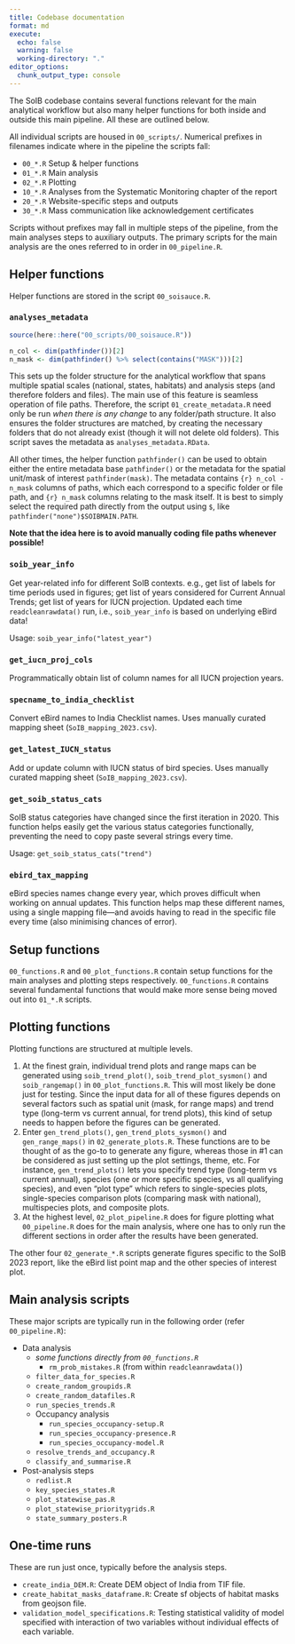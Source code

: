```yaml
---
title: Codebase documentation
format: md
execute:
  echo: false
  warning: false
  working-directory: "."
editor_options: 
  chunk_output_type: console
---
```


The SoIB codebase contains several functions relevant for the main analytical workflow but also many helper functions for both inside and outside this main pipeline. All these are outlined below.

All individual scripts are housed in `00_scripts/`. Numerical prefixes in filenames indicate where in the pipeline the scripts fall: 

- `00_*.R` Setup & helper functions
- `01_*.R` Main analysis 
- `02_*.R` Plotting 
- `10_*.R` Analyses from the Systematic Monitoring chapter of the report 
- `20_*.R` Website-specific steps and outputs 
- `30_*.R` Mass communication like acknowledgement certificates 

Scripts without prefixes may fall in multiple steps of the pipeline, from the main analyses steps to auxiliary outputs. The primary scripts for the main analysis are the ones referred to in order in `00_pipeline.R`.

## Helper functions

Helper functions are stored in the script `00_soisauce.R`.

### `analyses_metadata`

```r
source(here::here("00_scripts/00_soisauce.R"))

n_col <- dim(pathfinder())[2]
n_mask <- dim(pathfinder() %>% select(contains("MASK")))[2]
```

This sets up the folder structure for the analytical workflow that spans multiple spatial scales (national, states, habitats) and analysis steps (and therefore folders and files). The main use of this feature is seamless operation of file paths. Therefore, the script `01_create_metadata.R` need only be run *when there is any change* to any folder/path structure. It also ensures the folder structures are matched, by creating the necessary folders that do not already exist (though it will not delete old folders). This script saves the metadata as `analyses_metadata.RData`.

All other times, the helper function `pathfinder()` can be used to obtain either the entire metadata base `pathfinder()` or the metadata for the spatial unit/mask of interest `pathfinder(mask)`. The metadata contains `{r} n_col - n_mask` columns of paths, which each correspond to a specific folder or file path, and `{r} n_mask` columns relating to the mask itself. It is best to simply select the required path directly from the output using `$`, like `pathfinder("none")$SOIBMAIN.PATH`.

**Note that the idea here is to avoid manually coding file paths whenever possible!**

### `soib_year_info`

Get year-related info for different SoIB contexts. e.g., get list of labels for time periods used in figures; get list of years considered for Current Annual Trends; get list of years for IUCN projection. Updated each time `readcleanrawdata()` run, i.e., `soib_year_info` is based on underlying eBird data!

Usage: `soib_year_info("latest_year")`

### `get_iucn_proj_cols`

Programmatically obtain list of column names for all IUCN projection years.

### `specname_to_india_checklist`

Convert eBird names to India Checklist names. Uses manually curated mapping sheet (`SoIB_mapping_2023.csv`).

### `get_latest_IUCN_status`

Add or update column with IUCN status of bird species. Uses manually curated mapping sheet (`SoIB_mapping_2023.csv`).

### `get_soib_status_cats`

SoIB status categories have changed since the first iteration in 2020. This function helps easily get the various status categories functionally, preventing the need to copy paste several strings every time.

Usage: `get_soib_status_cats("trend")`

### `ebird_tax_mapping`

eBird species names change every year, which proves difficult when working on annual updates. This function helps map these different names, using a single mapping file---and avoids having to read in the specific file every time (also minimising chances of error).

## Setup functions

`00_functions.R` and `00_plot_functions.R` contain setup functions for the main analyses and plotting steps respectively. `00_functions.R` contains several fundamental functions that would make more sense being moved out into `01_*.R` scripts.

## Plotting functions

Plotting functions are structured at multiple levels. 

1. At the finest grain, individual trend plots and range maps can be generated using `soib_trend_plot()`, `soib_trend_plot_sysmon()` and `soib_rangemap()` in `00_plot_functions.R`. This will most likely be done just for testing. Since the input data for all of these figures depends on several factors such as spatial unit (mask, for range maps) and trend type (long-term vs current annual, for trend plots), this kind of setup needs to happen before the figures can be generated. 
2. Enter `gen_trend_plots()`, `gen_trend_plots_sysmon()` and `gen_range_maps()` in `02_generate_plots.R`. These functions are to be thought of as the go-to to generate any figure, whereas those in #1 can be considered as just setting up the plot settings, theme, etc. For instance, `gen_trend_plots()` lets you specify trend type (long-term vs current annual), species (one or more specific species, vs all qualifying species), and even "plot type" which refers to single-species plots, single-species comparison plots (comparing mask with national), multispecies plots, and composite plots. 
3. At the highest level, `02_plot_pipeline.R` does for figure plotting what `00_pipeline.R` does for the main analysis, where one has to only run the different sections in order after the results have been generated.

The other four `02_generate_*.R` scripts generate figures specific to the SoIB 2023 report, like the eBird list point map and the other species of interest plot.

## Main analysis scripts

These major scripts are typically run in the following order (refer `00_pipeline.R`):

- Data analysis
  - *some functions directly from `00_functions.R`*
    - `rm_prob_mistakes.R` (from within `readcleanrawdata()`)
  - `filter_data_for_species.R`
  - `create_random_groupids.R`
  - `create_random_datafiles.R`
  - `run_species_trends.R`
  - Occupancy analysis
    - `run_species_occupancy-setup.R`
    - `run_species_occupancy-presence.R`
    - `run_species_occupancy-model.R`
  - `resolve_trends_and_occupancy.R`
  - `classify_and_summarise.R`
- Post-analysis steps
  - `redlist.R`
  - `key_species_states.R`
  - `plot_statewise_pas.R`
  - `plot_statewise_prioritygrids.R`
  - `state_summary_posters.R`
  
## One-time runs

These are run just once, typically before the analysis steps.

- `create_india_DEM.R`: Create DEM object of India from TIF file.
- `create_habitat_masks_dataframe.R`: Create sf objects of habitat masks from geojson file.
- `validation_model_specifications.R`: Testing statistical validity of model specified with interaction of two variables without individual effects of each variable.
